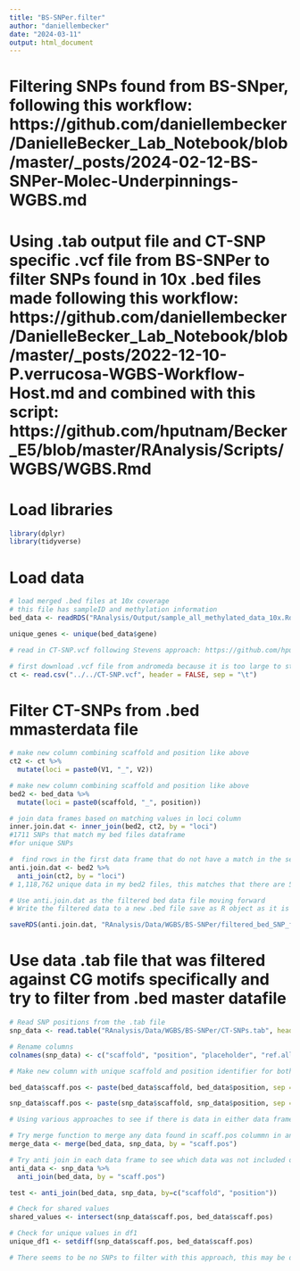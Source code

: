 ```yaml
---
title: "BS-SNPer.filter"
author: "daniellembecker"
date: "2024-03-11"
output: html_document
---
```


# Filtering SNPs found from BS-SNper, following this workflow: https://github.com/daniellembecker/DanielleBecker_Lab_Notebook/blob/master/_posts/2024-02-12-BS-SNPer-Molec-Underpinnings-WGBS.md

# Using .tab output file and CT-SNP specific .vcf file from BS-SNPer to filter SNPs found in 10x .bed files made following this workflow: https://github.com/daniellembecker/DanielleBecker_Lab_Notebook/blob/master/_posts/2022-12-10-P.verrucosa-WGBS-Workflow-Host.md and combined with this script: https://github.com/hputnam/Becker_E5/blob/master/RAnalysis/Scripts/WGBS/WGBS.Rmd

# Load libraries 

```r
library(dplyr)
library(tidyverse)
```

# Load data

```r
# load merged .bed files at 10x coverage
# this file has sampleID and methylation information
bed_data <- readRDS("RAnalysis/Output/sample_all_methylated_data_10x.Rdata") #read in info

unique_genes <- unique(bed_data$gene)

# read in CT-SNP.vcf following Stevens approach: https://github.com/hputnam/Geoduck_Meth/blob/master/code/15-filtering-ct-snps.Rmd

# first download .vcf file from andromeda because it is too large to store on github
ct <- read.csv("../../CT-SNP.vcf", header = FALSE, sep = "\t")
```

# Filter CT-SNPs from .bed mmasterdata file

```r
# make new column combining scaffold and position like above 
ct2 <- ct %>% 
  mutate(loci = paste0(V1, "_", V2))

# make new column combining scaffold and position like above 
bed2 <- bed_data %>%
  mutate(loci = paste0(scaffold, "_", position))

# join data frames based on matching values in loci column
inner.join.dat <- inner_join(bed2, ct2, by = "loci")
#1711 SNPs that match my bed files dataframe
#for unique SNPs

#  find rows in the first data frame that do not have a match in the second data frame based on loci column
anti.join.dat <- bed2 %>%
  anti_join(ct2, by = "loci")
# 1,118,762 unique data in my bed2 files, this matches that there are 512 SNPs in my bed data frame

# Use anti.join.dat as the filtered bed data file moving forward 
# Write the filtered data to a new .bed file save as R object as it is too large

saveRDS(anti.join.dat, "RAnalysis/Data/WGBS/BS-SNPer/filtered_bed_SNP_file.Rdata")


```


# Use data .tab file that was filtered against CG motifs specifically and try to filter from .bed master datafile
```r
# Read SNP positions from the .tab file
snp_data <- read.table("RAnalysis/Data/WGBS/BS-SNPer/CT-SNPs.tab", header = FALSE)

# Rename columns
colnames(snp_data) <- c("scaffold", "position", "placeholder", "ref.allele", "alter.allele", "quality.score", "filter.status", "add.info", "genotype", "related.info")

# Make new column with unique scaffold and position identifier for both data frames to merge and  filter SNPs from snp_data

bed_data$scaff.pos <- paste(bed_data$scaffold, bed_data$position, sep = "-")

snp_data$scaff.pos <- paste(snp_data$scaffold, snp_data$position, sep = "-")

# Using various approaches to see if there is data in either data frame that matches, which would elude to there being SNPs to filter in the bed_data frame

# Try merge function to merge any data found in scaff.pos colummn in another dataframe
merge_data <- merge(bed_data, snp_data, by = "scaff.pos")

# Try anti join in each data frame to see which data was not included or would not be filtered, each data frame is unique
anti_data <- snp_data %>%
  anti_join(bed_data, by = "scaff.pos")

test <- anti_join(bed_data, snp_data, by=c("scaffold", "position"))

# Check for shared values
shared_values <- intersect(snp_data$scaff.pos, bed_data$scaff.pos)

# Check for unique values in df1
unique_df1 <- setdiff(snp_data$scaff.pos, bed_data$scaff.pos)

# There seems to be no SNPs to filter with this approach, this may be due to the fact that filtering to CG sites and the filtered motif file removed too many possible SNP positions.

```



